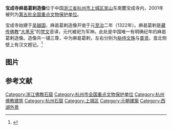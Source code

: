 {{coord|30|14|11|N|120|09|45|E|display=title|scale:10000}}
{{文物保护单位
| 级别 = 全国
| 名称 = 宝成寺麻曷葛剌造像
| 图片 = [[File:Hangzhou_Baochengsi_Mahegela_Zaoxiang_20120518-02.jpg|240px]]
| 所在 = [[浙江省|浙江省]][[杭州市|杭州市]]
| 分类 = 石窟寺及石刻
| 时代 = [[元朝|元]]
| 编号 = [[第五批全国重点文物保护单位|第五批]]第449项
| 登录 = 2001年6月25日
| Cat = 杭州市全国重点文物保护单位
}}

'''宝成寺麻曷葛剌造像'''位于中国[[浙江省|浙江省]][[杭州市|杭州市]][[上城区|上城区]][[吴山_(杭州)|吴山]]东南麓宝成寺内，2001年被列为[[第五批全国重点文物保护单位|第五批全国重点文物保护单位]]。

宝成寺始建于[[吴越国|吴越国]]，麻曷葛剌造像开凿于元[[至治_(元朝)|至治]]二年（1322年）。麻曷葛剌是[[藏传佛教|藏传佛教]]“[[大黑天|大黑天]]”的[[梵文|梵文]]音译，元代被祀为军神。此处是中国唯一有明确纪年的麻曷葛剌造像。造像共一铺三尊，中为麻曷葛剌，左右分别为[[胁侍|胁侍]][[文殊|文殊]]与[[普贤|普贤]]。龛北侧壁上有汉文题记。<ref>{{Cite book |title=全国重点文物保护单位·第一至第五批·第Ⅱ卷 |publisher=文物出版社 |year=2004 |isbn=7-5010-1525-2 |pages=75 }}</ref>

== 图片 ==

{{Gallery
|title=
|footer=
|width=300
|height=
|lines=1
|File:Hangzhou Baochengsi Mahegela Zaoxiang 20120518-05.jpg|
|File:Hangzhou Baochengsi Mahegela Zaoxiang 20120518-07.jpg|
}}

==参考文献==
{{reflist|2}}
{{DEFAULTSORT:Bao}}
{{commonscat|Mahakala Statue at Baocheng Temple}}
{{杭州市境内的摩崖造像}}
{{浙江全国重点文物保护单位}}
[[Category:浙江佛教石窟|Category:浙江佛教石窟]]
[[Category:杭州市全国重点文物保护单位|Category:杭州市全国重点文物保护单位]]
[[Category:杭州佛教建筑|Category:杭州佛教建筑]]
[[Category:杭州石窟|Category:杭州石窟]]
[[Category:上城区|Category:上城区]]
[[Category:元朝建築|Category:元朝建築]]
[[Category:西湖外景|Category:西湖外景]]